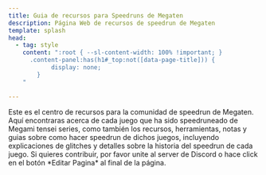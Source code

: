 ```yaml
---
title: Guia de recursos para Speedruns de Megaten
description: Página Web de recursos de speedrun de Megaten
template: splash
head:
  - tag: style
    content: ":root { --sl-content-width: 100% !important; }
      .content-panel:has(h1#_top:not([data-page-title])) {
	        display: none;
        }
    "

---
```



<div class="not-content">
  <LandingPageHero altText="Logo de recursos de Megaten" 
      description="Este sitio web es una colección de fuentes de referencias sobre recursos de información y guias para speedrunear juegos de Megaten."
      buttons={[
        {
          title: "Ver recursos",
          url: "/es/smt"
        },
        {
          title: "Eventos",
          url: "/events"
        }
      ]}
      />
  <LandingPageGrid>
    <LinkCardWithBackground title="Shin Megami Tensei" href="/es/smt" imagePath={smtImage} alt="Click aquí para recursos de SMT " />
    <LinkCardWithBackground title="Persona" href="/es/persona" imagePath={personaImage} alt="Click aquí para recursos de Persona "/>
    <LinkCardWithBackground title="Devil Summoner" href="/es/dsum" imagePath={dsumImage} alt="Click aquí para recursos de Devil Summoner "/>
    <LinkCardWithBackground title="Digital Devil Saga" href="/es/dds" imagePath={ddsImage} alt="Click aquí para recursos de DDS "/>
    <LinkCardWithBackground title="Metaphor: ReFantazio" href="/es/metaphor/metaphor-re" imagePath={metaphorImage} alt="Click aquí para recursos de Metaphor "/>
    <LinkCardWithBackground title="Devil Children" href="/es/dc" imagePath={devichilImage} alt="Click aquí para recursos de Devil Children "/>
    <LinkCardWithBackground title="Last Bible" href="/es/lb" imagePath={lastbibleImage} alt="Click aquí para recursos de Last Bible "/>
    <LinkCardWithBackground title="Devil Survivor" href="/es/ds" imagePath={survivorImage} alt="Click aquí para ver más"/>
    <LinkCardWithBackground title="Majin Tensei" href="/es/majin" imagePath={majinImage} alt="Click aquí para ver más"/>
    <LinkCardWithBackground title="Others" href="/es/others" imagePath={othersImage} alt="Click aquí para ver mas"/>
  </LandingPageGrid>
</div>

<Card title="Acerca de">
Este es el centro de recursos para la comunidad de speedrun de Megaten. Aquí encontraras acerca de cada juego que ha sido speedruneado de Megami tensei series, como también los recursos, herramientas, notas y guias sobre como hacer speedrun de dichos juegos, incluyendo explicaciones de glitches y detalles sobre la historia del speedrun de cada juego.
</Card>

<Card title="Mantenido por la comunidad de speedrun de Megaten">
Si quieres contribuir, por favor unite al server de Discord o hace click en el botón *Editar Pagina* al final de la página.
</Card>


